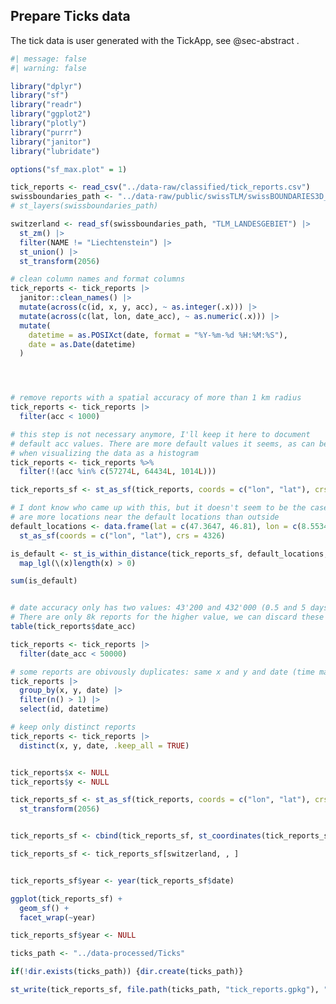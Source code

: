
## Prepare Ticks data {#test}

The tick data is user generated with the TickApp, see @sec-abstract \nameref{test}.

```r
#| message: false
#| warning: false

library("dplyr")
library("sf")
library("readr")
library("ggplot2")
library("plotly")
library("purrr")
library("janitor")
library("lubridate")

options("sf_max.plot" = 1)

```

```r


tick_reports <- read_csv("../data-raw/classified/tick_reports.csv")
swissboundaries_path <- "../data-raw/public/swissTLM/swissBOUNDARIES3D_1_4_LV95_LN02.gdb"
# st_layers(swissboundaries_path)

switzerland <- read_sf(swissboundaries_path, "TLM_LANDESGEBIET") |>
  st_zm() |>
  filter(NAME != "Liechtenstein") |>
  st_union() |>
  st_transform(2056)

# clean column names and format columns
tick_reports <- tick_reports |>
  janitor::clean_names() |>
  mutate(across(c(id, x, y, acc), ~ as.integer(.x))) |>
  mutate(across(c(lat, lon, date_acc), ~ as.numeric(.x))) |>
  mutate(
    datetime = as.POSIXct(date, format = "%Y-%m-%d %H:%M:%S"),
    date = as.Date(datetime)
  )




```

```r

```

```r

# remove reports with a spatial accuracy of more than 1 km radius
tick_reports <- tick_reports |>
  filter(acc < 1000)

# this step is not necessary anymore, I'll keep it here to document
# default acc values. There are more default values it seems, as can be seen
# when visualizing the data as a histogram
tick_reports <- tick_reports %>%
  filter(!(acc %in% c(57274L, 64434L, 1014L)))

tick_reports_sf <- st_as_sf(tick_reports, coords = c("lon", "lat"), crs = 4326)

# I dont know who came up with this, but it doesn't seem to be the case that there
# are more locations near the default locations than outside
default_locations <- data.frame(lat = c(47.3647, 46.81), lon = c(8.5534, 8.23)) |>
  st_as_sf(coords = c("lon", "lat"), crs = 4326)

is_default <- st_is_within_distance(tick_reports_sf, default_locations, 1000) |>
  map_lgl(\(x)length(x) > 0)

sum(is_default)


# date accuracy only has two values: 43'200 and 432'000 (0.5 and 5 days?)
# There are only 8k reports for the higher value, we can discard these
table(tick_reports$date_acc)

tick_reports <- tick_reports |>
  filter(date_acc < 50000)

```



```r

# some reports are obivously duplicates: same x and y and date (time may vary slighly)
tick_reports |>
  group_by(x, y, date) |>
  filter(n() > 1) |>
  select(id, datetime)

# keep only distinct reports
tick_reports <- tick_reports |>
  distinct(x, y, date, .keep_all = TRUE)


tick_reports$x <- NULL
tick_reports$y <- NULL

tick_reports_sf <- st_as_sf(tick_reports, coords = c("lon", "lat"), crs = 4326) |>
  st_transform(2056)


tick_reports_sf <- cbind(tick_reports_sf, st_coordinates(tick_reports_sf))

tick_reports_sf <- tick_reports_sf[switzerland, , ]


tick_reports_sf$year <- year(tick_reports_sf$date)

ggplot(tick_reports_sf) +
  geom_sf() +
  facet_wrap(~year)

```

```r
tick_reports_sf$year <- NULL

ticks_path <- "../data-processed/Ticks"

if(!dir.exists(ticks_path)) {dir.create(ticks_path)}

st_write(tick_reports_sf, file.path(ticks_path, "tick_reports.gpkg"), "reports_0.1", append = FALSE)

```